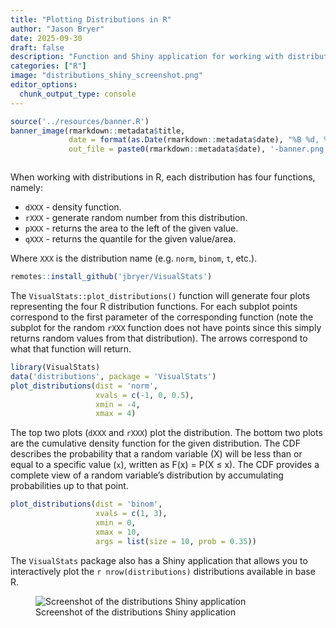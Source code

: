 ```yaml
---
title: "Plotting Distributions in R"
author: "Jason Bryer"
date: 2025-09-30
draft: false
description: "Function and Shiny application for working with distributions in R."
categories: ["R"]
image: "distributions_shiny_screenshot.png"
editor_options: 
  chunk_output_type: console
---
```


```r
source('../resources/banner.R')
banner_image(rmarkdown::metadata$title,
			 date = format(as.Date(rmarkdown::metadata$date), "%B %d, %Y"),
			 out_file = paste0(rmarkdown::metadata$date), '-banner.png')
```

```r
```

When working with distributions in R, each distribution has four functions, namely:

* `dXXX` - density function.
* `rXXX` - generate random number from this distribution.
* `pXXX` - returns the area to the left of the given value.
* `qXXX` - returns the quantile for the given value/area.

Where `XXX` is the distribution name (e.g. `norm`, `binom`, `t`, etc.).

```r
remotes::install_github('jbryer/VisualStats')
```

The `VisualStats::plot_distributions()` function will generate four plots representing the four R 
distribution functions. For each subplot points correspond to the first parameter of the 
corresponding function (note the subplot for the random `rXXX` function does not have points
since this simply returns random values from that distribution). The arrows correspond to 
what that function will return.

```r
library(VisualStats)
data('distributions', package = 'VisualStats')
plot_distributions(dist = 'norm',
				   xvals = c(-1, 0, 0.5),
				   xmin = -4,
				   xmax = 4)
```

The top two plots (`dXXX` and `rXXX`) plot the distribution. The bottom two plots are the
cumulative density function for the given distribution. The CDF describes the probability that a 
random variable (X) will be less than or equal to a specific value (`x`), written as 
F(x) = P(X ≤ x). The CDF provides a complete view of a random variable's distribution by 
accumulating probabilities up to that point.

```r
plot_distributions(dist = 'binom',
				   xvals = c(1, 3),
				   xmin = 0,
				   xmax = 10,
                   args = list(size = 10, prob = 0.35))
```

The `VisualStats` package also has a Shiny application that allows you to interactively plot the `r nrow(distributions)` distributions available in base R.

![Screenshot of the distributions Shiny application](distributions_shiny_screenshot.png)
